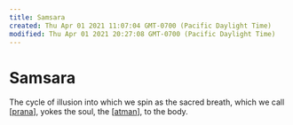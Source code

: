 ```yaml
---
title: Samsara
created: Thu Apr 01 2021 11:07:04 GMT-0700 (Pacific Daylight Time)
modified: Thu Apr 01 2021 20:27:08 GMT-0700 (Pacific Daylight Time)
---
```


# Samsara

The cycle of illusion into which we spin as the sacred breath, which we call [[prana]], yokes the soul, the [[atman]], to the body.



[//begin]: # "Autogenerated link references for markdown compatibility"
[prana]: prana "prana"
[atman]: stories/atman "Ātman"
[//end]: # "Autogenerated link references"
